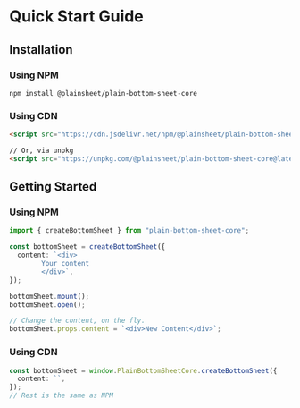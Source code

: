 # Quick Start Guide

## Installation

### Using NPM

```
npm install @plainsheet/plain-bottom-sheet-core
```

### Using CDN

```html
<script src="https://cdn.jsdelivr.net/npm/@plainsheet/plain-bottom-sheet-core@latest/dist/plain-bottom-sheet-core.umd.js"></script>

// Or, via unpkg
<script src="https://unpkg.com/@plainsheet/plain-bottom-sheet-core@latest/dist/plain-bottom-sheet-core.umd.js"></script>
```

## Getting Started

### Using NPM

```ts
import { createBottomSheet } from "plain-bottom-sheet-core";

const bottomSheet = createBottomSheet({
  content: `<div> 
        Your content
        </div>`,
});

bottomSheet.mount();
bottomSheet.open();

// Change the content, on the fly.
bottomSheet.props.content = `<div>New Content</div>`;
```

### Using CDN

```ts
const bottomSheet = window.PlainBottomSheetCore.createBottomSheet({
  content: ``,
});
// Rest is the same as NPM
```
